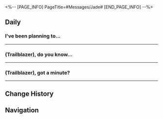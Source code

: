 <%-- [PAGE_INFO]
PageTitle=#Messages/Jade#
[END_PAGE_INFO] --%>
{{Messages Infobox
|id        = 1314
|image     = Character Jade Icon.png
|type      = Character
|sender    = Jade
|signature = You are always welcome to Bonajade Exchange.
|faction   = Interastral Peace Corporation
}}

==Daily==
===I've been planning to...===
{{Messages|text=
:'''Jade:''' I've been planning to craft a new piece of jewelry. Wanna hear the story behind it?
:{Choice} Wait, you added me as a friend?
::'''(Trailblazer):''' Wait, you added me as a friend?
::'''Jade:''' In case you forgot, our paths crossed quite a bit on the Radiant Feldspar
:{Choice} Sure, but you gotta reward me for it!
::'''(Trailblazer):''' Sure, but you gotta reward me for it!
::'''Jade:''' Absolutely! I promise it'll be worth your time
:{Choice} I don't know a thing about jewelry
::'''(Trailblazer):''' I don't know a thing about jewelry...
::'''Jade:''' No worries, just think of it as a casual chat
:'''Jade:''' I came into possession of a round blue natural crystal full of cleansing energy. Any guesses where it's from?
:{Choice} A jewelry store
::'''(Trailblazer):''' A jewelry store? But what made you pick that one?
::'''(Trailblazer):''' I have a feeling it's not that simple
::'''Jade:''' Yes, if you only consider its appearance, it's certainly not top-grade
::'''Jade:''' If this blue crystal had been on a regular store shelf, I wouldn't have given it a second glance, much less bought it
:{Choice} A wealthy merchant's treasure vault
::'''(Trailblazer):''' A wealthy merchant's treasure vault? It must be collateral in the Bonajade Exchange
::'''(Trailblazer):''' But I get the feeling there's more to it than that
::'''Jade:''' Hmm, the Bonajade Exchange does have a plethora of treasures
::'''Jade:''' If you only consider its appearance, it's certainly not top-grade
:{Choice} Found it by the roadside
::'''(Trailblazer):''' Did you stumble upon it by the roadside?
::'''(Trailblazer):''' I considered places like jewelry stores or a wealthy merchant's treasure vault, but they all seem too straightforward an answer
::'''Jade:''' Creative, but no
:'''Jade:''' Someday, maybe you'll come to realize that human greed is like a bottomless vortex
:'''Jade:''' Even if they claim a heart free of desires, they might still lose it all in a foolish moment of greed
:'''Jade:''' Just like this blue crystal &mdash; it's the condensed form of a pure planet, born from the desires of one in power
:{Choice} This is a planet?
::'''(Trailblazer):''' You turned a planet into an accessory? That's kind of terrifying!
::'''Jade:''' It takes two to make a deal. There's no coercion involved
:{Choice} Then, the Express, too...
::'''(Trailblazer):''' Are you planning to turn the Express into a crystal ornament too?
::'''(Trailblazer):''' I need to tell the conductor this right away!
::'''Jade:''' Don't worry. A deal requires agreement from both parties &mdash; I'd never force anyone into making one
:'''Jade:''' I hope the story didn't scare you too much
:'''Jade:''' It seems like you don't have such desires right now. That's a good thing
:'''Jade:''' If you ever find yourself in need of making a "deal," you're always welcome at the Bonajade Exchange
}}
----

===(Trailblazer), do you know...===
{{Messages|text=
:'''Jade:''' (Trailblazer), do you know anything about "managing up"?
:'''Jade:''' I heard it's a really popular concept among younger professionals
:{Choice} I know all about "managing up"!
::'''(Trailblazer):''' I know all about "managing up"!
::'''(Trailblazer):''' If work is overwhelming you, reach out to your manager and pass some their way. If it isn't, pass some their way anyway!
::'''Jade:''' That's a unique way to look at it
:{Choice} Heard of it, but it's unrealistic
::'''(Trailblazer):''' Mm-hmm. "If work is overwhelming you, reach out to your manager and pass some their way. If it isn't, pass some their way anyway," right?
::'''(Trailblazer):''' But I think it's unrealistic. Constantly clashing with your manager is a surefire way to get fired, isn't it
::'''Jade:''' It looks like you have a good understanding of it
:'''Jade:''' The young employees at the IPC have been talking about it, and their views have reached my ears
:'''Jade:''' Sentiments toward "managing up" largely depend on their supervisor's management style
:'''Jade:''' "Director Topaz may be a woman of swift and decisive action, but she listens to advice where she should."
:'''Jade:''' "Director Aventurine has a sharp eye for everything. Putting the initial 'whys' and 'hows' aside, if he says something can be done, then it will get done."
:{Choice} What about Madam Jade's style?
:'''(Trailblazer):''' What about Madam Jade's style?
:'''Jade:''' Take a guess?
:{Choice} Can't tell
:'''(Trailblazer):''' Can't tell... I've got a feeling that nobody can "managing up" with you
:'''Jade:''' Hmm... Or maybe it's the exact opposite
:'''Jade:''' The world of youths is a vibrant and dynamic one. The new generation inevitably surpasses the old
:'''Jade:''' But before that happens, as one who walks before them, I'll help them become the best versions of themselves
:{Choice} The IPC are all workaholics!
::'''(Trailblazer):''' So this is the reason behind the workaholic culture at the IPC
::'''Jade:''' Diligence and fortitude are the keys to growth
::'''Jade:''' Not everyone gets the opportunity to climb higher
:{Choice} The Ten Stonehearts self-improve too?
::'''(Trailblazer):''' Do the Ten Stonehearts need to polish themselves too?
::'''Jade:''' Absolutely. Chiselling the Cornerstones is just the beginning
::'''Jade:''' Only by steadily tempering our hearts and building unbreakable walls can we broaden our horizons
:'''Jade:''' From what I've seen, (Trailblazer), you're a rare and unique gem
:'''Jade:''' If you're interested, why not come to the IPC and experience for yourself our uncompromising dedication to polishing oneself?
}}
----

===(Trailblazer), got a minute?===
{{Messages|text=
:'''Jade:''' (Trailblazer), got a minute?
:'''Jade:''' I'd like to hear your thoughts on "kids"
:{Choice} I don't have kids
::'''(Trailblazer):''' I don't have kids, so I might not be the best person to ask
::'''Jade:''' That's okay. We were all once kids anyway, so I'm really interested in hearing your views
:{Choice} Kids? That's me
::'''(Trailblazer):''' Kid at your service. Ask away!
::'''Jade:''' That's the spirit! I can't wait to hear your opinion
:'''Jade:''' What do you think will make a child happy?
:{Choice} Food, clothes, and happy family!
::'''(Trailblazer):''' Being well-fed, well-clothed, and well-loved by their family &mdash; just like how the Crew is!
::'''Jade:''' Sounds like the Crew shares a really close bond. May that happiness stay with you forever
:{Choice} Free from troubles and woes!
::'''(Trailblazer):''' Free from troubles and woes!
::'''Jade:''' You're right. A child's world should be innocent and carefree
:{Choice} I don't know
::'''(Trailblazer):''' I don't know
::'''Jade:''' Yeah, sometimes happiness is just hard to put into words
:'''Jade:''' I asked Topaz and Aventurine the same question
:'''Jade:''' Their definitions of happiness have changed and now vary from each other's, but on the topic of "what makes a child happy," they share the same view as you
:'''Jade:''' The children in the orphanage would probably wish for the same things too
:{Choice} The children's wishes?
::'''(Trailblazer):''' The children's wishes? Anything I can help with?
::'''Jade:''' Thanks for the offer, but I can handle it
:{Choice} You visit orphanages?
::'''(Trailblazer):''' You visit orphanages?
::'''Jade:''' Yes, I go there all the time
::'''Jade:''' You seem surprised
::{Choice} I've heard stories about the Exchange
::'''(Trailblazer):''' Well... I've heard stories about the Bonajade Exchange
::'''Jade:''' I see... No need to worry. After all, in the case of adults, choices made must be much stricter
:'''Jade:''' The kids have given me unconditional trust, and I'll reciprocate in kind with all my heart
:'''Jade:''' In any case, it's about time I head off
}}
----

==Change History==
{{Change History|2.3}}

==Navigation==
{{Messages Navbox}}